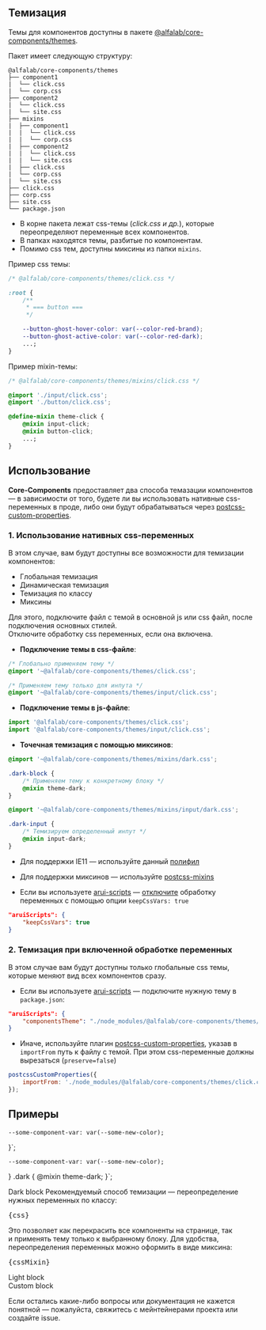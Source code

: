


<Meta title='Гайдлайны|Темизация' />

## Темизация

Темы для компонентов доступны в пакете [@alfalab/core-components/themes](https://www.npmjs.com/package/@alfalab/core-components/themes).

Пакет имеет следующую структуру:

```
@alfalab/core-components/themes
├── component1
|  └── click.css
|  └── corp.css
├── component2
|  └── click.css
|  └── site.css
├── mixins
|  ├── component1
|  |  └── click.css
|  |  └── corp.css
|  ├── component2
|  |  └── click.css
|  |  └── site.css
|  ├── click.css
|  └── corp.css
|  └── site.css
├── click.css
├── corp.css
├── site.css
└── package.json
```

- В корне пакета лежат css-темы (_click.css и др._), которые переопределяют переменные всех компонентов.
- В папках находятся темы, разбитые по компонентам.
- Помимо css тем, доступны миксины из папки `mixins`.

Пример css темы:

```css
/* @alfalab/core-components/themes/click.css */

:root {
    /**
     * === button ===
     */

    --button-ghost-hover-color: var(--color-red-brand);
    --button-ghost-active-color: var(--color-red-dark);
    ...;
}
```

Пример mixin-темы:

```css
/* @alfalab/core-components/themes/mixins/click.css */

@import './input/click.css';
@import './button/click.css';

@define-mixin theme-click {
    @mixin input-click;
    @mixin button-click;
    ...;
}
```

## Использование

**Core-Components** предоставляет два способа темазации компонентов — в зависимости от того, будете ли вы использовать нативные css-переменных в проде, либо они будут обрабатываться через [postcss-custom-properties](https://github.com/postcss/postcss-custom-properties).

### 1. Использование нативных css-переменных

В этом случае, вам будут доступны все возможности для темизации компонентов:
- Глобальная темизация
- Динамическая темизация
- Темизация по классу
- Миксины

Для этого, подключите файл с темой в основной js или css файл, после подключения основных стилей.<br/>
Отключите обработку css переменных, если она включена.

- **Подключение темы в css-файле**:

```css
/* Глобально применяем тему */
@import '~@alfalab/core-components/themes/click.css';

/* Применяем тему только для инпута */
@import '~@alfalab/core-components/themes/input/click.css';
```

- **Подключение темы в js-файле**:

```jsx
import '@alfalab/core-components/themes/click.css';
import '@alfalab/core-components/themes/input/click.css';
```

- **Точечная темизация с помощью миксинов**:

```css
@import '~@alfalab/core-components/themes/mixins/dark.css';

.dark-block {
    /* Применяем тему к конкретному блоку */
    @mixin theme-dark;
}
```

```css
@import '~@alfalab/core-components/themes/mixins/input/dark.css';

.dark-input {
    /* Темизируем определенный инпут */
    @mixin input-dark;
}
```

- Для поддержки IE11 — используйте данный [полифил](https://github.com/nuxodin/ie11CustomProperties)

- Для поддержки миксинов — используйте [postcss-mixins](https://github.com/postcss/postcss-mixins)

- Если вы используете [arui-scripts](https://github.com/alfa-laboratory/arui-scripts) — [отключите](https://github.com/alfa-laboratory/arui-scripts#тонкая-настройка) обработку переменных с помощью опции `keepCssVars: true`

```json
"aruiScripts": {
    "keepCssVars": true
}
```

### 2. Темизация при включенной обработке переменных

В этом случае вам будут доступны только глобальные css темы, которые меняют вид всех компонентов сразу.

- Если вы используете [arui-scripts](https://github.com/alfa-laboratory/arui-scripts) — подключите нужную тему в `package.json`:

```json
"aruiScripts": {
    "сomponentsTheme": "./node_modules/@alfalab/core-components/themes/click.css"
}
```

- Иначе, используйте плагин [postcss-custom-properties](https://github.com/postcss/postcss-custom-properties), указав в `importFrom` путь к файлу с темой. При этом css-переменные должны вырезаться (`preserve=false`)

```js
postcssCustomProperties({
    importFrom: './node_modules/@alfalab/core-components/themes/click.css',
});
```

## Примеры

    --some-component-var: var(--some-new-color);
}`;

    --some-component-var: var(--some-new-color);
}
.dark {
    @mixin theme-dark;
}`;

<div className={styles.themeExample}>
    <div className={cn(styles.dark, styles.container)}>
        <Typography.Title view='small' className={styles.title}>Dark block</Typography.Title>
        <Typography.Text tag='p'>
            Рекомендуемый способ темизации — переопределение нужных переменных по классу:
        </Typography.Text>
        <Typography.Text tag='p'>
            <pre className={styles.cssExample}>{css}</pre>
        </Typography.Text>
        <Typography.Text tag='p'>
            Это позволяет как перекрасить все компоненты на странице, так и применять тему только к выбранному блоку.
        </Typography.Text>
        <Typography.Text tag='p'>
            Для удобства, переопределения переменных можно оформить в виде миксина:
        </Typography.Text>
        <Typography.Text tag='p'>
            <pre className={styles.cssExample}>{cssMixin}</pre>
        </Typography.Text>
        <Row>
            <Checkbox label='Чекбокс на темном фоне' checked />
        </Row>
        <Row>
            <Radio label='Радио-кнопка на темном фоне' checked />
        </Row>
        <div className={cn(styles.light, styles.container)}>
            <Typography.Title view='small' className={styles.title}>Light block</Typography.Title>
            <Row>
                <Checkbox label='Чекбокс на светлом фоне' checked />
            </Row>
            <Row>
                <Radio label='Радио-кнопка на светлом фоне' checked />
            </Row>
        </div>
        <div className={cn(styles.redEye, styles.container)}>
            <Typography.Title view='small' className={styles.title}>Custom block</Typography.Title>
            <Row>
                <Checkbox label='Чекбокс' />
            </Row>
            <Row>
                <Radio label='Радио-кнопка' />
            </Row>
            <Row>
                <Checkbox label='Чекбокс' checked />
            </Row>
            <Row>
                <Radio label='Радио-кнопка' checked />
            </Row>
        </div>
    </div>
</div>

Если остались какие-либо вопросы или документация не кажется понятной — пожалуйста, свяжитесь с мейнтейнерами проекта или создайте issue.
